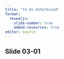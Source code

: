 ```yaml
---
title: "To be determined"
format: 
  revealjs:
    slide-number: true
    embed-resources: true
editor: source
---
```


## Slide 03-01

::: notes

:::

